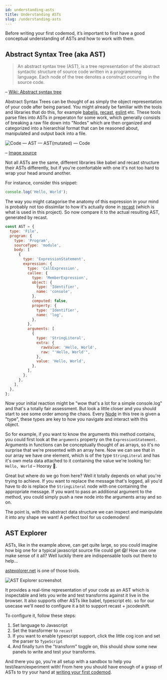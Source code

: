 ```yaml
---
id: understanding-asts
title: Understanding ASTs
slug: /understanding-asts
---
```


Before writing your first codemod, it’s important to first have a good conceptual understanding of ASTs and how to work with them.

## Abstract Syntax Tree (aka AST)

> An abstract syntax tree (AST), is a tree representation of the abstract syntactic structure of source code written in a programming language. Each node of the tree denotes a construct occurring in the source code.

– [Wiki: Abstract syntax tree](https://en.wikipedia.org/wiki/Abstract_syntax_tree)

Abstract Syntax Trees can be thought of as simply the object representation of your code after being parsed.
You might already be familiar with the tools and libraries that do this, for example [babeljs](https://babeljs.io/), [recast](https://github.com/benjamn/recast), [eslint](https://eslint.org/) etc.
These tools parse files into ASTs in preperaton for some work, which generally consists of breaking a raw file down into "Nodes" which are then organized and categorized into a hierarchial format that can be reasoned about, manipulated and output back into a file.

![Code — AST — AST(mutated) — Code](/img/ast.png)

– [Image source](https://itnext.io/automatic-refactoring-with-jscodeshift-codemods-45c219eaf992)

Not all ASTs are the same, different libraries like babel and recast structure their ASTs differently, but if you're comfortable with one it's not too hard to wrap your head around another.

For instance, consider this snippet:

```jsx
console.log('Hello, World');
```

The way you might catagorise the anatomy of this expression in your mind is probably not too dissimilar to how it's actually done in [recast](https://github.com/benjamn/recast) (which is what is used in this project).
So now compare it to the actual resulting AST, generated by recast.

```js
const AST = {
  type: 'File',
  program: {
    type: 'Program',
    sourceType: 'module',
    body: [
      {
        type: 'ExpressionStatement',
        expression: {
          type: 'CallExpression',
          callee: {
            type: 'MemberExpression',
            object: {
              type: 'Identifier',
              name: 'console',
            },
            computed: false,
            property: {
              type: 'Identifier',
              name: 'log',
            },
          },
          arguments: [
            {
              type: 'StringLiteral',
              extra: {
                rawValue: 'Hello, World',
                raw: "'Hello, World'",
              },
              value: 'Hello, World',
            },
          ],
        },
      },
    ],
  },
};
```

Now your initial reaction might be "wow that's a lot for a simple console.log" and that's a totally fair assessment. But look a little closer and you should start to see some order among the chaos.
Every [Node](/docs/glossary#node) in this tree is given a "type", these types are key to how you navigate and interact with this object.

So for example, if you want to know the arguments this method contains, you could first look at the `arguments` property on the `ExpressionStatement`.
Arguments in functions can be conceptually thought of as arrays, so it's no surprise that we're presented with an array here.
Now we can see that in our array we have one element, which is of the type `StringLiteral` and has it's own meta data attached to it containing the value we're looking for: `Hello, World` – Hooray 🎉.

Great but where do we go from here? Well it totally depends on what you're trying to achieve.
If you want to replace the message that's logged, all you'd have to do is replace the `StringLiteral` node with one containing the appropriate message.
If you want to pass an additional argument to the method, you could simply push a new node into the arguments array and so on.

The point is, with this abstract data structure we can inspect and manipulate it into any shape we want! A perfect tool for us codemoders!

## AST Explorer

ASTs, like in the example above, can get quite large, so you could imagine how big one for a typical javascript source file could get 😱!
How can one make sense of it all? Well luckily there are indispensable tools out there to help...

[astexplorer.net](https://astexplorer.net/) is one of those tools.

![AST Explorer screenshot](/img/astexplorer.png)

It provides a real-time representation of your code as an AST which is inspectable and lets you write and test transforms against it live in the browser.
It also supports other ASTs like babel, typescript etc. so for our usecase we'll need to configure it a bit to support recast + jscodeshift.

To configure it, follow these steps:

1. Set language to Javascript
2. Set the transformer to `recast`
3. If you want to enable typescript support, click the little cog icon and set the parser to `TypeScript`
4. And finally turn the "transform" toggle on, this should show some new panels to write and test your transforms.

And there you go, you're all setup with a sandbox to help you test/learn/experiment with!
From here you should have enough of a grasp of ASTs to try your hand at [writing your first codemod](/docs/your-first-codemod).
